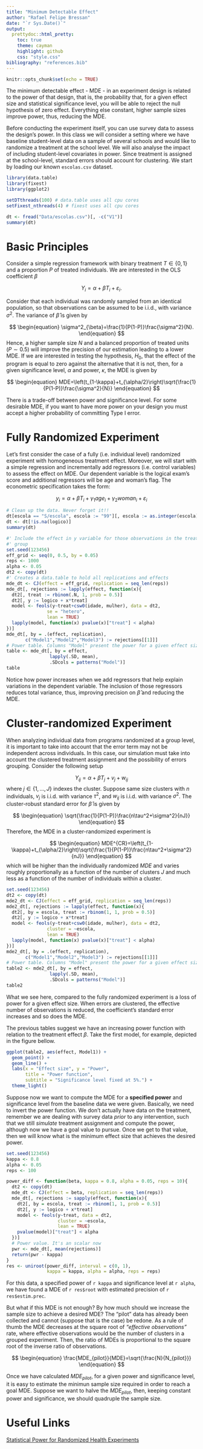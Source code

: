 ```yaml
---
title: "Minimum Detectable Effect"
author: "Rafael Felipe Bressan"
date: "`r Sys.Date()`"
output: 
  prettydoc::html_pretty:
    toc: true
    theme: cayman
    highlight: github
    css: "style.css"
bibliography: "references.bib"
---
```


```r
knitr::opts_chunk$set(echo = TRUE)
```

The minimum detectable effect - MDE - in an experiment design is related to the power of that design, that is, the probability that, for a given effect size and statistical significance level, you will be able to reject the null hypothesis of zero effect. Everything else constant, higher sample sizes improve power, thus, reducing the MDE.

Before conducting the experiment itself, you can use survey data to assess the design's power. In this class we will consider a setting where we have baseline student-level data on a sample of several schools and would like to randomize a treatment at the school level. We will also analyse the impact of including student-level covariates in power. Since treatment is assigned at the school-level, standard errors should account for clustering. We start by loading our known `escolas.csv` dataset.

```r
library(data.table)
library(fixest)
library(ggplot2)

setDTthreads(100) # data.table uses all cpu cores
setFixest_nthreads(4) # fixest uses all cpu cores
```

```r
dt <- fread("Data/escolas.csv")[, -c("V1")]
summary(dt)
```

# Basic Principles

Consider a simple regression framework with binary treatment $T\in\{0, 1\}$ and a proportion $P$ of treated individuals. We are interested in the OLS coefficient $\beta$

$$
\begin{equation}
Y_i=\alpha+\beta T_i + \varepsilon_i.
\end{equation}
$$

Consider that each individual was randomly sampled from an identical
population, so that observations can be assumed to be i.i.d., with variance $\sigma^2$. The variance of $\hat\beta$ is given by

$$
\begin{equation}
\sigma^2_{\beta}=\frac{1}{P(1-P)}\frac{\sigma^2}{N}.
\end{equation}
$$
Hence, a higher sample size $N$ and a balanced proportion of treated units $(P\sim 0.5)$ will improve the precision of our estimation leading to a lower MDE. If we are interested in testing the hypothesis, $H_0$, that the effect of the program is equal to zero against the alternative that it is not, then, for a given significance level, $\alpha$ and power, $\kappa$, the MDE is given by

$$
\begin{equation}
MDE=\left(t_{1-\kappa}+t_{\alpha/2}\right)\sqrt{\frac{1}{P(1-P)}\frac{\sigma^2}{N}}
\end{equation}
$$

There is a trade-off between power and significance level. For some desirable MDE, if you want to have more power on your design you must accept a higher probability of committing Type I error.

# Fully Randomized Experiment

Let's first consider the case of a fully (i.e. individual level) randomized experiment with homogeneous treatment effect. Moreover, we will start with a simple regression and incrementally add regressors (i.e. control variables) to assess the effect on MDE. Our dependent variable is the logical exam's score and additional regressors will be age and woman's flag. The econometric specification takes the form:

$$
\begin{equation}
y_i=\alpha+\beta T_i+\gamma_1 age_i+\gamma_2 woman_i+\varepsilon_i
\end{equation}
$$

```r
# Clean up the data. Never forget it!!
dt[escola == "S/escola", escola := "99"][, escola := as.integer(escola)]
dt <- dt[!is.na(logico)]
summary(dt)
```

```r
#' Include the effect in y variable for those observations in the treatment
#' group
set.seed(123456)
eff_grid <- seq(0, 0.5, by = 0.05)
reps <- 1000
alpha <- 0.05
dt2 <- copy(dt)
#' Creates a data.table to hold all replications and effects
mde_dt <- CJ(effect = eff_grid, replication = seq_len(reps))
mde_dt[, rejections := lapply(effect, function(x){
  dt2[, treat := rbinom(.N, 1, prob = 0.5)]
  dt2[, y := logico + x*treat]
  model <- feols(y~treat+csw0(idade, mulher), data = dt2, 
               se = "hetero", 
               lean = TRUE)
  lapply(model, function(x) pvalue(x)["treat"] < alpha)
})]
mde_dt[, by = .(effect, replication), 
       c("Model1","Model2","Model3") := rejections[[1]]]
# Power table. Columns "Model" present the power for a given effect size
table <- mde_dt[, by = effect,
                lapply(.SD, mean),
                .SDcols = patterns("Model")]
table
```

Notice how power increases when we add regressors that help explain variations in the dependent variable. The inclusion of those regressors reduces total variance, thus, improving precision on $\hat\beta$ and reducing the MDE.

# Cluster-randomized Experiment 

When analyzing individual data from programs randomized at a group level, it is important to take into account that the error term may not be independent across individuals. In this case, our simulation must take into account the clustered treatment assignment and the possibility of errors grouping. Consider the following setup

$$
\begin{equation}
Y_{ij}=\alpha+\beta T_{j}+v_j+w_{ij}
\end{equation}
$$
where $j\in\{1, \ldots, J\}$ indexes the cluster. Suppose same size clusters with $n$ individuals, $v_j$ is i.i.d. with variance $\tau^2$, and $w_{ij}$ is i.i.d. with variance $\sigma^2$. The cluster-robust standard error for $\hat\beta$ is given by

$$
\begin{equation}
\sqrt{\frac{1}{P(1-P)}\frac{n\tau^2+\sigma^2}{nJ}}
\end{equation}
$$
Therefore, the MDE in a cluster-randomized experiment is

$$
\begin{equation}
MDE^{CR}=\left(t_{1-\kappa}+t_{\alpha/2}\right)\sqrt{\frac{1}{P(1-P)}\frac{n\tau^2+\sigma^2}{nJ}}
\end{equation}
$$
which will be higher than the individually randomized $MDE$ and varies roughly proportionally as a function of the number of clusters $J$ and much less as a function of the number of individuals within a cluster.

```r
set.seed(123456)
dt2 <- copy(dt)
mde2_dt <- CJ(effect = eff_grid, replication = seq_len(reps))
mde2_dt[, rejections := lapply(effect, function(x){
  dt2[, by = escola, treat := rbinom(1, 1, prob = 0.5)]
  dt2[, y := logico + x*treat]
  model <- feols(y~treat+csw0(idade, mulher), data = dt2, 
               cluster = ~escola, 
               lean = TRUE)
  lapply(model, function(x) pvalue(x)["treat"] < alpha)
})]
mde2_dt[, by = .(effect, replication), 
       c("Model1","Model2","Model3") := rejections[[1]]]
# Power table. Columns "Model" present the power for a given effect size
table2 <- mde2_dt[, by = effect,
                lapply(.SD, mean),
                .SDcols = patterns("Model")]
table2
```

What we see here, compared to the fully randomized experiment is a loss of power for a given effect size. When errors are clustered, the effective number of observations is reduced, the coefficient's standard error increases and so does the MDE.

The previous tables suggest we have an increasing power function with relation to the treatment effect $\beta$. Take the first model, for example, depicted in the figure bellow.

```r
ggplot(table2, aes(effect, Model1)) +
  geom_point() +
  geom_line() +
  labs(x = "Effect size", y = "Power", 
       title = "Power function",
       subtitle = "Significance level fixed at 5%.") +
  theme_light()
```

Suppose now we want to compute the MDE for a **specified power** and significance level from the baseline data we were given. Basically, we need to invert the power function. We don't actually have data on the treatment, remember we are dealing with survey data _prior_ to any intervention, such that we still _simulate_ treatment assignment and compute the power, although now we have a goal value to pursue. Once we get to that value, then we will know what is the minimum effect size that achieves the desired power. 

```r
set.seed(123456)
kappa <- 0.8
alpha <- 0.05
reps <- 100

power_diff <- function(beta, kappa = 0.8, alpha = 0.05, reps = 10){
  dt2 <- copy(dt)
  mde_dt <- CJ(effect = beta, replication = seq_len(reps))
  mde_dt[, rejections := sapply(effect, function(x){
    dt2[, by = escola, treat := rbinom(1, 1, prob = 0.5)]
    dt2[, y := logico + x*treat]
    model <- feols(y~treat, data = dt2, 
                   cluster = ~escola, 
                   lean = TRUE)
    pvalue(model)["treat"] < alpha
  })]
  # Power value. It's an scalar now
  pwr <- mde_dt[, mean(rejections)]
  return(pwr - kappa)
}
res <- uniroot(power_diff, interval = c(0, 1),
               kappa = kappa, alpha = alpha, reps = reps)
```

For this data, a specified power of `r kappa` and significance level at `r alpha`, we have found a MDE of `r res$root` with estimated precision of `r res$estim.prec`.

But what if this MDE is not enough? By how much should we increase the sample size to achieve a desired MDE? The "pilot" data has already been collected and cannot (suppose that is the case) be redone. As a rule of thumb the MDE decreases at the square root of _"effective observations"_ rate, where effective observations would be the number of clusters in a grouped experiment. Then, the ratio of MDEs is proportional to the square root of the inverse ratio of observations.

$$
\begin{equation}
\frac{MDE_{pilot}}{MDE}=\sqrt{\frac{N}{N_{pilot}}}
\end{equation}
$$

Once we have calculated $MDE_{pilot}$, for a given power and significance level, it is easy to estimate the minimun sample size required in order to reach a goal MDE. Suppose we want to halve the $MDE_{pilot}$, then, keeping constant power and significance, we should quadruple the sample size.

# Useful Links

[Statistical Power for Randomized Health Experiments](https://vimeo.com/347632997)